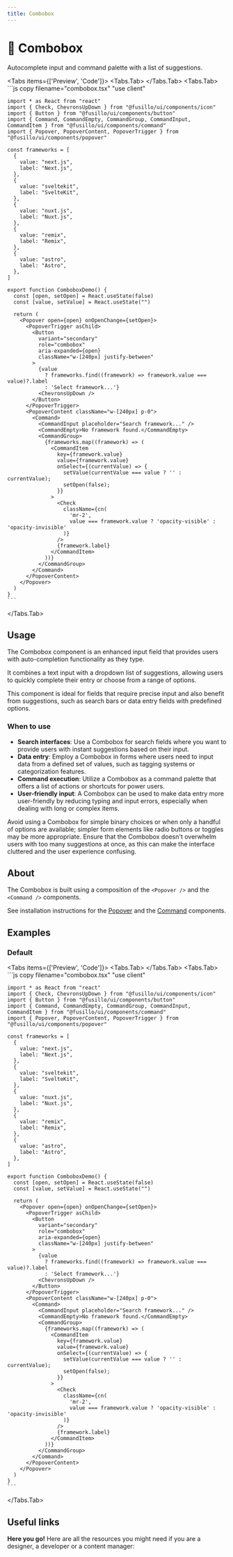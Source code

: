 ```yaml
---
title: Combobox
---
```



# 💠 Combobox

Autocomplete input and command palette with a list of suggestions.

<Tabs items={['Preview', 'Code']}>
  <Tabs.Tab>
    <ComboboxPreview />
  </Tabs.Tab>
  <Tabs.Tab>
    ```js copy filename="combobox.tsx"
    "use client"

    import * as React from "react"
    import { Check, ChevronsUpDown } from "@fusillo/ui/components/icon"
    import { Button } from "@fusillo/ui/components/button"
    import { Command, CommandEmpty, CommandGroup, CommandInput, CommandItem } from "@fusillo/ui/components/command"
    import { Popover, PopoverContent, PopoverTrigger } from "@fusillo/ui/components/popover"

    const frameworks = [
      {
        value: "next.js",
        label: "Next.js",
      },
      {
        value: "sveltekit",
        label: "SvelteKit",
      },
      {
        value: "nuxt.js",
        label: "Nuxt.js",
      },
      {
        value: "remix",
        label: "Remix",
      },
      {
        value: "astro",
        label: "Astro",
      },
    ]

    export function ComboboxDemo() {
      const [open, setOpen] = React.useState(false)
      const [value, setValue] = React.useState("")

      return (
        <Popover open={open} onOpenChange={setOpen}>
          <PopoverTrigger asChild>
            <Button
              variant="secondary"
              role="combobox"
              aria-expanded={open}
              className="w-[240px] justify-between"
            >
              {value
                ? frameworks.find((framework) => framework.value === value)?.label
                : 'Select framework...'}
              <ChevronsUpDown />
            </Button>
          </PopoverTrigger>
          <PopoverContent className="w-[240px] p-0">
            <Command>
              <CommandInput placeholder="Search framework..." />
              <CommandEmpty>No framework found.</CommandEmpty>
              <CommandGroup>
                {frameworks.map((framework) => (
                  <CommandItem
                    key={framework.value}
                    value={framework.value}
                    onSelect={(currentValue) => {
                      setValue(currentValue === value ? '' : currentValue);
                      setOpen(false);
                    }}
                  >
                    <Check
                      className={cn(
                        'mr-2',
                        value === framework.value ? 'opacity-visible' : 'opacity-invisible'
                      )}
                    />
                    {framework.label}
                  </CommandItem>
                ))}
              </CommandGroup>
            </Command>
          </PopoverContent>
        </Popover>
      )
    }
    ```

  </Tabs.Tab>
</Tabs>

## Usage

The Combobox component is an enhanced input field that provides users with auto-completion functionality as they type.

It combines a text input with a dropdown list of suggestions, allowing users to quickly complete their entry or choose from a range of options.

This component is ideal for fields that require precise input and also benefit from suggestions, such as search bars or data entry fields with predefined options.

### When to use

- **Search interfaces**: Use a Combobox for search fields where you want to provide users with instant suggestions based on their input.
- **Data entry**: Employ a Combobox in forms where users need to input data from a defined set of values, such as tagging systems or categorization features.
- **Command execution**: Utilize a Combobox as a command palette that offers a list of actions or shortcuts for power users.
- **User-friendly input**: A Combobox can be used to make data entry more user-friendly by reducing typing and input errors, especially when dealing with long or complex items.

Avoid using a Combobox for simple binary choices or when only a handful of options are available; simpler form elements like radio buttons or toggles may be more appropriate. Ensure that the Combobox doesn't overwhelm users with too many suggestions at once, as this can make the interface cluttered and the user experience confusing.

## About

The Combobox is built using a composition of the `<Popover />` and the `<Command />` components.

See installation instructions for the [Popover](/components/popover) and the [Command](/components/command) components.

## Examples

### Default

<Tabs items={['Preview', 'Code']}>
  <Tabs.Tab>
    <ComboboxPreview />
  </Tabs.Tab>
  <Tabs.Tab>
    ```js copy filename="combobox.tsx"
    "use client"

    import * as React from "react"
    import { Check, ChevronsUpDown } from "@fusillo/ui/components/icon"
    import { Button } from "@fusillo/ui/components/button"
    import { Command, CommandEmpty, CommandGroup, CommandInput, CommandItem } from "@fusillo/ui/components/command"
    import { Popover, PopoverContent, PopoverTrigger } from "@fusillo/ui/components/popover"

    const frameworks = [
      {
        value: "next.js",
        label: "Next.js",
      },
      {
        value: "sveltekit",
        label: "SvelteKit",
      },
      {
        value: "nuxt.js",
        label: "Nuxt.js",
      },
      {
        value: "remix",
        label: "Remix",
      },
      {
        value: "astro",
        label: "Astro",
      },
    ]

    export function ComboboxDemo() {
      const [open, setOpen] = React.useState(false)
      const [value, setValue] = React.useState("")

      return (
        <Popover open={open} onOpenChange={setOpen}>
          <PopoverTrigger asChild>
            <Button
              variant="secondary"
              role="combobox"
              aria-expanded={open}
              className="w-[240px] justify-between"
            >
              {value
                ? frameworks.find((framework) => framework.value === value)?.label
                : 'Select framework...'}
              <ChevronsUpDown />
            </Button>
          </PopoverTrigger>
          <PopoverContent className="w-[240px] p-0">
            <Command>
              <CommandInput placeholder="Search framework..." />
              <CommandEmpty>No framework found.</CommandEmpty>
              <CommandGroup>
                {frameworks.map((framework) => (
                  <CommandItem
                    key={framework.value}
                    value={framework.value}
                    onSelect={(currentValue) => {
                      setValue(currentValue === value ? '' : currentValue);
                      setOpen(false);
                    }}
                  >
                    <Check
                      className={cn(
                        'mr-2',
                        value === framework.value ? 'opacity-visible' : 'opacity-invisible'
                      )}
                    />
                    {framework.label}
                  </CommandItem>
                ))}
              </CommandGroup>
            </Command>
          </PopoverContent>
        </Popover>
      )
    }
    ```

  </Tabs.Tab>
</Tabs>

## Useful links

**Here you go!** Here are all the resources you might need if you are a designer, a developer or a content manager:

<Cards className="mt-8">
  <Card
    title="🤖 Storybook"
    href="https://www.stories.fusillo.design/?path=/docs/components-combobox--documentation"
  />
  <Card
    title="🪄 Figma"
    href="https://www.figma.com/design/Jfto7FUoU7mSpnv9uESD60/%F0%9F%9F%A0-fusillo---design-system?node-id=233-755&t=nua4UmG9Iu1hfUAm-1"
  />
</Cards>
